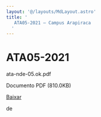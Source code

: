 ```yaml
---
layout: '@/layouts/MdLayout.astro'
title: '
   ATA05-2021 — Campus Arapiraca
  '
---
```




ATA05-2021
==========












 ata-nde-05.ok.pdf
   

 Documento PDF
 (810.0KB)
 

[Baixar](https://arapiraca.ufal.br/graduacao/ciencia-da-computacao/documentos/atas-do-colegiado-e-nde/nde/ata-nde-05-ok.pdf/%40%40download/file/ata-nde-05.ok.pdf) 



























 de
 


















